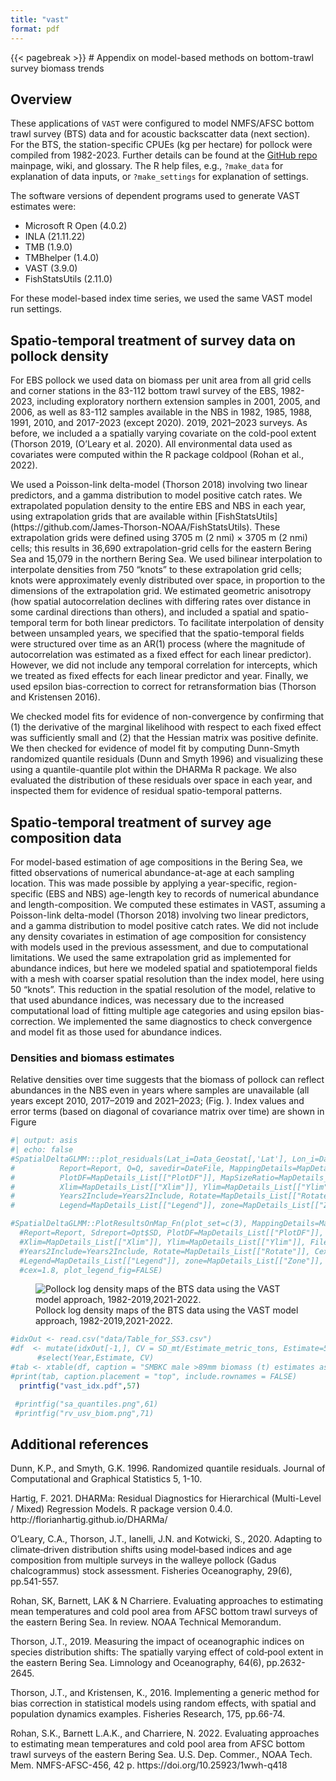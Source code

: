 ```yaml
---
title: "vast"
format: pdf
---
```

{{< pagebreak >}}
# Appendix on model-based methods on bottom-trawl survey biomass trends 

## Overview

These applications of `VAST` were configured to model 
NMFS/AFSC bottom trawl survey (BTS) data and for acoustic backscatter data (next section).
For the BTS, the station-specific CPUEs
(kg per hectare) for pollock were compiled from 1982-2023. Further details can
be found at the [GitHub repo](https://github.com/james- thorson/VAST/#description) 
mainpage, wiki, and glossary.  The R help files,
e.g., `?make_data` for explanation of data inputs, or `?make_settings` for
explanation of settings. 

The software versions of dependent programs used to generate VAST estimates were:   

* Microsoft R Open (4.0.2)
* INLA (21.11.22)
* TMB (1.9.0)
* TMBhelper (1.4.0) 
* VAST (3.9.0)
* FishStatsUtils (2.11.0) 

For these model-based index time series, we used the same VAST model run settings.

## Spatio-temporal treatment of survey data on pollock density

For EBS pollock we used data on biomass
per unit area  from all grid cells and corner stations in the 83-112 bottom trawl survey of the EBS, 
1982-2023, including exploratory northern extension samples in 2001, 2005, and 2006, as well as 83-112 samples
available in the NBS in 1982, 1985, 1988, 1991, 2010, and 2017-2023 (except 2020). 
2019, 2021--2023 surveys.  As before, we included a a spatially varying covariate on the 
cold-pool extent (Thorson 2019,  (O’Leary et al. 2020).  All environmental data used as covariates were
computed within the R package coldpool (Rohan et
al., 2022). 

We used a Poisson-link delta-model (Thorson 2018) involving two linear predictors, and a gamma
distribution to model positive catch rates. We extrapolated population density to the entire EBS
and NBS in each year, using extrapolation grids that are available within [FishStatsUtils] (https://github.com/James-Thorson-NOAA/FishStatsUtils). These extrapolation grids were defined using
3705 m (2 nmi) × 3705 m (2 nmi) cells; this results in 36,690 extrapolation-grid cells for the
eastern Bering Sea and 15,079 in the northern Bering Sea. We used bilinear interpolation to
interpolate densities from 750 “knots” to these extrapolation grid cells; knots were approximately
evenly distributed over space, in proportion to the dimensions of the extrapolation grid. We
estimated geometric anisotropy (how spatial autocorrelation declines with differing rates over
distance in some cardinal directions than others), and included a spatial and spatio-temporal term
for both linear predictors. To facilitate interpolation of density between unsampled years, we
specified that the spatio-temporal fields were structured over time as an AR(1) process (where the
magnitude of autocorrelation was estimated as a fixed effect for each linear predictor). However,
we did not include any temporal correlation for intercepts, which we treated as fixed effects for
each linear predictor and year. Finally, we used epsilon bias-correction to correct for
retransformation bias (Thorson and Kristensen 2016). 

We checked model fits for evidence of non-convergence by confirming that (1) the derivative of the
marginal likelihood with respect to each fixed effect was sufficiently small and (2) that the
Hessian matrix was positive definite.  We then checked for evidence of model fit by computing
Dunn-Smyth randomized quantile residuals (Dunn and Smyth 1996) and visualizing these using a
quantile-quantile plot within the DHARMa R package.  We also evaluated the distribution of these
residuals over space in each year, and inspected them for evidence of residual spatio-temporal
patterns.  

## Spatio-temporal treatment of survey age composition data

For model-based estimation of age
   compositions in the Bering Sea, we fitted observations of numerical abundance-at-age at each
   sampling location. This was made possible by applying a year-specific, region-specific (EBS and
   NBS) age-length key to records of numerical abundance and length-composition. We computed these
   estimates in VAST, assuming a Poisson-link delta-model (Thorson 2018) involving two linear
   predictors, and a gamma distribution to model positive catch rates. We did not include any
   density covariates in estimation of age composition for consistency with models used in the
   previous assessment, and due to computational limitations. We used the same extrapolation grid
   as implemented for abundance indices, but here we modeled spatial and spatiotemporal fields with
   a mesh with coarser spatial resolution than the index model, here using 50 “knots”. This
   reduction in the spatial resolution of the model, relative to that used abundance indices, was
   necessary due to the increased computational load of fitting multiple age categories and using
   epsilon bias-correction. We implemented the same diagnostics to check convergence and model fit
   as those used for abundance indices.  



<!--  
## Diagnostic plots from BTS work
### Encounter-probability component
One can check to ensure that observed encounter frequencies for either low or high
probability samples are within the 95% predictive interval for predicted
encounter probability (Fig. \ref{fig:encounter}. 
Diagnostics for positive-catch-rate component were evaluated using a standard Q-Q plot. 
Qualitatively, the fits to pollock data are reasonable (Figures \ref{fig:eq1} and \ref{fig:qq2}).

### Pearson residuals
Spatially the residual pattern can be evaluated over time. Results for pollock data shows that consistent positive or negative 
residuals accross or within years is limited for the encounter probability component of the model and 
for the positive catch rate component (Figures \ref{fig:pearson1} and \ref{fig:pearson2}, respectively).

-->
### Densities and biomass estimates

Relative densities over time suggests that the biomass of pollock can reflect
abundances in the NBS even in years where samples are unavailable (all years
except 2010, 2017--2019 and 2021--2023; (Fig. \cref{fig:density}). Index values and error terms
(based on diagonal of covariance matrix over time) are shown in Figure \cref{fig:vast_idx}

<!-- 
## Extending VAST to create estimates from acoustic backscatter data

In 2020 we presented an initial spatio-temporal model to the acoustic backscatter data
collected to half meter from the seafloor from RV Oscar Dyson
(1994-2018) and the USV in 2020 following the same extrapolation area as for the BTS analyses.
We anticipate updating this for application as an alternative to the standard acoustic survey
in 2022.
 -->

<!--  ```{r plots, eval=FALSE  , tidy=TRUE} -->
<!-- #SpatialDeltaGLMM::Plot_data_and_knots(Extrapolation_List=Extrapolation_List, Spatial_List=Spatial_List,  -->
<!-- #           Data_Geostat=Data_Geostat, PlotDir=DateFile ) -->
<!-- #       Region="Other" -->
<!-- #MapDetails_List <- SpatialDeltaGLMM::MapDetails_Fn( "Region"=Region, "NN_Extrap"=Spatial_List$PolygonList$NN_Extrap,  -->
<!--                    "Extrapolation_List"=Extrapolation_List ) -->
<!-- # Decide which years to plot -->
<!-- #Year_Set        <- seq(min(Data_Geostat[,'Year']),max(Data_Geostat[,'Year'])) -->
<!-- #Years2Include   <- which( Year_Set %in% sort(unique(Data_Geostat[,'Year']))) -->
<!-- ``` -->

<!-- ```{r encplots, eval=FALSE  , tidy=TRUE} -->
<!-- #Enc_prob  <- SpatialDeltaGLMM::Check_encounter_prob( Report=Report, Data_Geostat=Data_Geostat, DirName=DateFile) -->
<!-- #Q         <- SpatialDeltaGLMM::QQ_Fn( TmbData=TmbData, Report=Report, FileName_PP=paste0(DateFile,"Posterior_Predictive.jpg"), FileName_Phist=paste0(DateFile,"Posterior_Predictive-Histogram.jpg"), FileName_QQ=paste0(DateFile,"Q-Q_plot.jpg"), FileName_Qhist=paste0(DateFile,"Q-Q_hist.jpg"))  -->
<!-- ``` -->

<!-- ![ Observed encounter rates and predicted probabilities for pollock in the combined survey area. \label{fig:encounter}](figs/Diag--Encounter_prob.png) -->


<!-- ![ Plot indicating distribution of quantiles for "positive catch rate" component. \label{fig:eq1}](figs/Q-Q_hist.jpg) -->


<!-- ![ Quantile-quantile plot of residuals for "positive catch rate" component. \label{fig:qq2}](figs/Q-Q_plot.jpg) -->


```r
#| output: asis
#| echo: false
#SpatialDeltaGLMM:::plot_residuals(Lat_i=Data_Geostat[,'Lat'], Lon_i=Data_Geostat[,'Lon'], TmbData=TmbData, 
#          Report=Report, Q=Q, savedir=DateFile, MappingDetails=MapDetails_List[["MappingDetails"]], 
#          PlotDF=MapDetails_List[["PlotDF"]], MapSizeRatio=MapDetails_List[["MapSizeRatio"]], 
#          Xlim=MapDetails_List[["Xlim"]], Ylim=MapDetails_List[["Ylim"]], FileName=DateFile, Year_Set=Year_Set, 
#          Years2Include=Years2Include, Rotate=MapDetails_List[["Rotate"]], Cex=MapDetails_List[["Cex"]], 
#          Legend=MapDetails_List[["Legend"]], zone=MapDetails_List[["Zone"]], mar=c(0,0,2,0), oma=c(3.5,3.5,0,0), cex=1.8)
```
<!-- ![Pearson residuals of the encounter probability component for the combined survey area, 1982-2019, 2021. \label{fig:pearson1}](figs/maps--encounter_pearson_resid.png) -->

<!-- ![Pearson residuals of the positive catch rate component for the combined survey area, 1982-2019, 2021. \label{fig:pearson2}](figs/maps--catchrate_pearson_resid.png) -->

```r
#SpatialDeltaGLMM::PlotResultsOnMap_Fn(plot_set=c(3), MappingDetails=MapDetails_List[["MappingDetails"]], 
  #Report=Report, Sdreport=Opt$SD, PlotDF=MapDetails_List[["PlotDF"]], MapSizeRatio=MapDetails_List[["MapSizeRatio"]], 
  #Xlim=MapDetails_List[["Xlim"]], Ylim=MapDetails_List[["Ylim"]], FileName=DateFile, Year_Set=Year_Set, 
  #Years2Include=Years2Include, Rotate=MapDetails_List[["Rotate"]], Cex=MapDetails_List[["Cex"]], 
  #Legend=MapDetails_List[["Legend"]], zone=MapDetails_List[["Zone"]], mar=c(0,0,2,0), oma=c(3.5,3.5,0,0), 
  #cex=1.8, plot_legend_fig=FALSE)
```
![ Pollock log density maps of the BTS data using the VAST model approach, 1982-2019,2021-2022. \label{fig:density}](doc/figs/Dens.png)

```r
#idxOut <- read.csv("data/Table_for_SS3.csv")
#df  <- mutate(idxOut[-1,], CV = SD_mt/Estimate_metric_tons, Estimate=5763*Estimate_metric_tons/mean(Estimate_metric_tons) ) %>%
      #select(Year,Estimate, CV)
#tab <- xtable(df, caption = "SMBKC male >89mm biomass (t) estimates as derived from the VAST modeling framework.", label = "tab:smbkc_biomass", digits = c(0,0,1,3))
#print(tab, caption.placement = "top", include.rownames = FALSE)
  printfig("vast_idx.pdf",57)

 #printfig("sa_quantiles.png",61)
 #printfig("rv_usv_biom.png",71)

```

## Additional references

Dunn, K.P., and Smyth, G.K. 1996. Randomized quantile residuals. Journal of Computational and Graphical Statistics 5, 1-10.

Hartig, F. 2021. DHARMa: Residual Diagnostics for Hierarchical (Multi-Level / Mixed) Regression Models. R package version 0.4.0. http://florianhartig.github.io/DHARMa/

O’Leary, C.A., Thorson, J.T., Ianelli, J.N. and Kotwicki, S., 2020. Adapting to climate‐driven distribution shifts using model‐based indices and age composition from multiple surveys in the walleye pollock (Gadus chalcogrammus) stock assessment. Fisheries Oceanography, 29(6), pp.541-557.

Rohan, SK, Barnett, LAK & N Charriere. Evaluating approaches to estimating mean temperatures and cold pool area from AFSC bottom trawl surveys of the eastern Bering Sea. In review. NOAA Technical Memorandum.

Thorson, J.T., 2019. Measuring the impact of oceanographic indices on species distribution shifts: The spatially varying effect of cold‐pool extent in the eastern Bering Sea. Limnology and Oceanography, 64(6), pp.2632-2645.

Thorson, J.T., and Kristensen, K., 2016. Implementing a generic method for bias correction in statistical models using random effects, with spatial and population dynamics examples. Fisheries Research, 175, pp.66-74.

Rohan, S.K., Barnett L.A.K., and Charriere, N. 2022. Evaluating approaches to estimating mean temperatures and cold pool area from AFSC bottom trawl surveys of the eastern Bering Sea. U.S. Dep. Commer., NOAA Tech. Mem. NMFS-AFSC-456, 42 p. https://doi.org/10.25923/1wwh-q418



